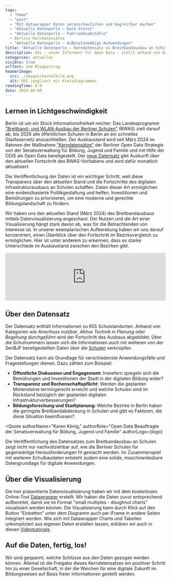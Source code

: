 ```yaml
---
tags:
  - "home"
  - "post"
  - "Mit Datawrapper Daten veranschaulichen und begreifbar machen"
  - "Aktuelle Datenperle – Dark Stores"
  - "Aktuelle Datenperle – Fahrraddiebstähle"
  - Berlins Kerndatensätze
  - "Aktuelle Datenperle – Außerplanmäßige Aufwendungen"
title: "Aktuelle Datenperle – Kerndatensatz zu Breitbandausbau an Schulen"
description: Odi – unser Informant für Open Data - stellt anhand von Datenvisualisierungen neue Datenschätze aus dem Berliner Open Data Portal vor. In dieser ersten Ausgabe entdecken wir den neu geöffneten Kerndatensatz zum Glasfaserausbau an Berliner Schulen.
categories: aktuelles
visible: true
urlText: Zum Blogbeitrag
headerImage:
  src: ./images/kachelbild.png
  alt: ODI jongliert mit Kreisdiagrammen
readingTime: 8-9
date: 2024-04-08
---
```


## Lernen in Lichtgeschwindigkeit
Berlin ist um ein Stück Informationsfreiheit reicher: 
Das Landesprogramm ["Breitband- und WLAN-Ausbau der Berliner Schulen"](https://www.berlin.de/sen/bildung/schule/digitale-schule/digitale-infrastruktur/breitband-und-netze/) (BWAS) zielt darauf ab, bis 2026 alle öffentlichen Schulen in Berlin an ein schnelles Glasfasernetz anzuschließen.
Der Ausbaustand wird seit März 2024 im Rahmen der Maßnahme ["Kerndatensätze"](https://odis-berlin.de/projekte/2023-02-kerndatensätze/) der Berliner Open Data Strategie von der Senatsverwaltung für Bildung, Jugend und Familie und mit Hilfe der ODIS als Open Data bereitgestellt.
Der [neue Datensatz](https://daten.berlin.de/datensaetze/breitband-ausbau-der-berliner-schulen) gibt Auskunft über den aktuellen Fortschritt des BWAS-Vorhabens und wird dafür monatlich aktualisiert. 


<TextContentSection class="sm:px-6" largeContainer={true}>
  <ImageSection 
    src={image2}
    alt="Odi, unser Datenperlen-Maskottchen, hilft beim Glasfaserausbau."
    caption="Odi, unser Datenperlen-Maskottchen, hilft beim Glasfaserausbau."
  />
</TextContentSection>

Die Veröffentlichung der Daten ist ein wichtiger Schritt, weil diese Transparenz über den aktuellen Stand und die Fortschritte des digitalen Infrastrukturausbaus an Schulen schaffen. Daten dieser Art ermöglichen eine evidenzbasierte Politikgestaltung und helfen, Investitionen und Bemühungen zu priorisieren, um eine moderne und gerechte Bildungslandschaft zu fördern.

Wir haben uns den aktuellen Stand (März 2024) des Breitbandausbaus mittels Datenvisualisierung angeschaut. Der Nutzen und die Art einer Visualisierung hängt stark davon ab, was für die Betrachtenden von Interesse ist. 
In unserer exemplarischen Aufbereitung haben wir uns darauf konzentriert, einen Überblick über den Fortschritt im Bezirksvergleich zu ermöglichen. Hier ist unter anderem zu erkennen, dass es starke Unterschiede im Ausbaustand zwischen den Bezirken gibt.

<ContentSection fullWidth={true}>
  <iframe class="sm:container sm:mx-auto"
    title="Breitbandausbau an Berliner Schulen" 
    aria-label="Mehrere Donuts" 
    id="datawrapper-chart-iUqfY" 
    src="https://datawrapper.dwcdn.net/iUqfY/1/" 
    scrolling="no" 
    frameborder="0" 
    width="100%"
    data-external="1">
  </iframe>
</ContentSection>

## Über den Datensatz
Der Datensatz enthält Informationen zu 655 Schulstandorten.
Anhand von Kategorien wie *Anschluss nutzbar*, *Aktive Technik in Planung* oder *Begehung durchgeführt* wird der Fortschritt des Ausbaus abgebildet.
Über die Schulnummern lassen sich die Informationen auch mit weiteren von der 
SenBJF bereitgestellten Daten über die [Schulen](https://daten.berlin.de/datensaetze/schulen-wfs) verknüpfen.


<ContentSection class="sm:px-6">
<ImageSection class="sm:container sm:mx-auto"
src={image}
caption="Ein Ausschnitt aus dem Datensatz."
/>
</ContentSection>

Der Datensatz kann als Grundlage für verschiedenste Anwendungsfälle und Fragestellungen dienen. Dazu zählen zum Beispiel:
- **Öffentliche Diskussion und Engagement:** Inwiefern spiegeln sich die Bemühungen und Investitionen der Stadt in der digitalen Bildung wider?
- **Transparenz und Rechenschaftspflicht:** Werden die geplanten Meilensteine termingerecht erreicht und welche Schulen sind im Rückstand bezüglich der geplanten digitalen Infrastrukturverbesserungen?
- **Bildungsforschung und Stadtplanung:** Welche Bezirke in Berlin haben die geringste Breitbandabdeckung in Schulen und gibt es Faktoren, die diese Situation beeinflussen?


<Quote
  authorName="Karen König,"
  authorRole="Open Data Beauftragte der Senatsverwaltung für Bildung, Jugend und Familie"
  authorLogo={logo}
>
  Die Veröffentlichung des Datensatzes zum Breitbandausbau an Schulen zeigt nicht nur nachvollziehbar auf, wie die Berliner Schulen für gegenwärtige Herausforderungen fit gemacht werden. Im Zusammenspiel mit weiteren Schulbaudaten entsteht zudem eine solide, maschinenlesbare Datengrundlage für digitale Anwendungen.
</Quote>

## Über die Visualisierung

Die hier präsentierte Datenvisualisierung haben wir mit dem kostenlosen Online-Tool [Datawrapper](https://www.datawrapper.de/) erstellt. 
Wir haben die Daten zuvor entsprechend aufbereitet, damit sie im Format "small multiples - doughnut charts" visualisiert werden können. Die Visualisierung kann durch Klick auf den Button “Einbetten” unter dem Diagramm auch per iFrame in andere Seiten integriert werden. 
Wie sich mit Datawrapper Charts und Tabellen unkompliziert aus eigenen Daten erstellen lassen, erklären wir auch in diesen [Videotutorials](https://odis-berlin.de/ressourcen/datenvisualisierung_videos).

## Auf die Daten, fertig, los!

Wir sind gespannt, welche Schlüsse aus den Daten gezogen werden können. Allemal ist die Freigabe dieses Kerndatensatzes ein positiver Schritt hin zu einer Gesellschaft, in der die Weichen für eine digitale Zukunft im Bildungswesen auf Basis freier Informationen gestellt werden.


<ImageSection
  src={image1}
  caption="Odi freut sich schon auf die nächste Datenveröffentlichung!"
/>

<script
  type="text/javascript"
  set:html={`!function(){"use strict";window.addEventListener("message",(function(e){if(void 0!==e.data["datawrapper-height"]){var t=document.querySelectorAll("iframe");for(var a in e.data["datawrapper-height"])for(var r=0;r<t.length;r++){if(t[r].contentWindow===e.source)t[r].style.height=e.data["datawrapper-height"][a]+"px"}}}))}();`}
/>